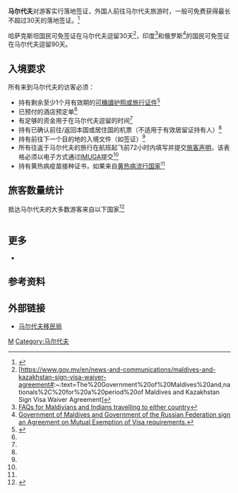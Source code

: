 {{multiple image
| footer    = 马尔代夫[[韋拉納國際機場|韋拉納國際機場]]口岸的出入境章戳
| width     = 200
| image1    = Maldives entry stamp 20210812.jpg
| alt1      = Maldives Entry stamp
| image2    = Maldives exit stamp 20210902.jpg
| alt2      = Maldives Exit stamp
}}
'''马尔代夫'''对游客实行落地签证，外国人前往马尔代夫旅游时，一般可免费获得最长不超过30天的落地签证。<ref name=doi>{{cite web|title=Tourist Visa|url=https://immigration.gov.mv/tourist-visa/|publisher=Maldives Immigration, Republic of Maldives}}</ref>

哈萨克斯坦国民可免签证在马尔代夫逗留30天<ref>[https://www.gov.mv/en/news-and-communications/maldives-and-kazakhstan-sign-visa-waiver-agreement#:~:text=The%20Government%20of%20Maldives%20and,nationals%2C%20for%20a%20period%20of Maldives and Kazakhstan Sign Visa Waiver Agreement]</ref>，印度<ref>[http://foreign.gov.mv/images/consular/Visa%20FAQ%20(India%20and%20Maldives)%20(1)%20(1).pdf FAQs for Maldivians and Indians travelling to either country]</ref>和俄罗斯<ref>[https://foreign.gov.mv/index.php/en/mediacentre/news/5081-government-of-maldives-and-government-of-the-russian-federation-sign-an-agreement-on-mutual-exemption-of-visa-requirements Government of Maldives and Government of the Russian Federation sign an Agreement on Mutual Exemption of Visa requirements.]</ref>的国民可免签证在马尔代夫逗留90天。

==入境要求==
所有来到马尔代夫的访客必须：

* 持有剩余至少1个月有效期的[[可機讀護照|可機讀护照或旅行证件]]<ref name="EntryRequirements">{{cite web|title=Entry Requirements|url=https://immigration.gov.mv/tourist-visa/}}</ref>
* 已预付的酒店预定单<ref name="EntryRequirements"/>
* 有足够的资金用于在马尔代夫逗留的时间<ref name="EntryRequirements"/>
* 持有已确认前往/返回本国或居住国的机票（不适用于有效居留证持有人）<ref name="EntryRequirements"/>
* 持有前往下一个目的地的入境文件（如签证）<ref name="EntryRequirements"/>
* 所有往返于马尔代夫的旅行在航班起飞前72小时内填写并提交[https://immigration.gov.mv/immigration-introduces-electronic-traveller-health-declaration/ 旅客声明]，该表格必须以电子方式通过[http://imuga.immigration.gov.mv/ IMUGA]提交<ref name="EntryRequirements"/>
* 持有黄热病疫苗接种证书，如果来自[https://immigration.gov.mv/wp-content/uploads/2021/06/YELLOW-FEVER-COUNTRIES-2.pdf 黄热病流行国家]<ref name="EntryRequirements"/>

==旅客数量统计==
抵达马尔代夫的大多数游客来自以下国家<ref>{{cite web|url=http://www.tourism.gov.mv/|title=Tourist arrivals by nationality - Ministry of Tourism|website=www.tourism.gov.mv|access-date=11 April 2018}}</ref>
{| class="wikitable sortable"
|-
|- style="color:white;"
!  style=background:#00966E;"|国家
!  style=background:#00966E;"| 2018
!  style=background:#00966E;"| 2017
!  style=background:#00966E;"| 2016
!  style=background:#00966E;"| 2015
|- 
| {{flag|China}} || 283,116 || 306,905 || 324,326 || 359,514
|-
| {{flag|Germany}} || 117,532 || 112,109 || 106,381 || 105,132
|-
| {{flag|United Kingdom}} || 114,602 || 103,977 || 101,843 || 92,775
|-
| {{flag|Italy}} || 105,297 || 88,867 || 71,202 || 65,616
|-
| {{flag|India}} || 90,474 || 83,019 || 66,955 || 52,368
|-
| {{flag|Russia}} || 70,935 || 61,931 || 46,522 || 44,323
|-
| {{flag|France}} || 50,476 || 42,365 || 40,487 || 42,024
|-
| {{flag|United States}} || 42,901 || 39,180 || 32,589 || 29,308
|-
| {{flag|Japan}} || 42,304 || 41,133 || 39,894 || 39,244
|-
| {{flag|Switzerland}} || 32,984 || 32,651 || 31,678 || 31,923
|-
| 合计 || 1,484,274 || 1,389,542 || 1,286,135 || 1,234,248
|}


==更多==
{{Wikivoyage|馬爾地夫}}
*{{tsl|en|Visa requirements for Maldivian citizen|馬爾地夫公民簽證要求}}

==参考资料==
{{reflist|30em}}

==外部链接==
* [https://immigration.gov.mv/ 马尔代夫移民局]

{{各国签证信息}}

[[Category:各國簽證政策|M]]
[[Category:马尔代夫|Category:马尔代夫]]